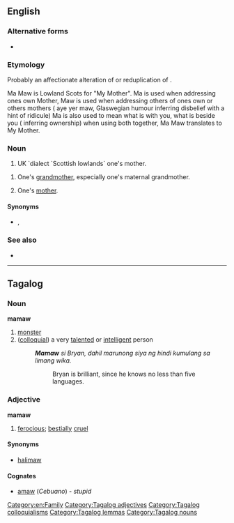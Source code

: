 ==English==

===Alternative forms===
* {{l|en|mammaw}}

===Etymology===
Probably an affectionate alteration of {{m|en|mama}} or reduplication of {{m|maw||mother}}.

Ma Maw  is Lowland Scots for "My Mother".  Ma is used when addressing ones own Mother, Maw is used when addressing others of ones own or others mothers ( aye yer maw, Glaswegian humour inferring disbelief with a hint of ridicule)
Ma is also used to mean what is with you, what is beside you ( inferring ownership) when using both together,  Ma Maw translates to My Mother.

===Noun===
{{en-noun}}
# UK `dialect `Scottish lowlands` one's mother.

# {{lb|en|US|dialect|Southern US}} One's [[grandmother]], especially one's maternal grandmother.
# {{lb|en|US|dialect|Southern US|less commonly}} One's [[mother]].

====Synonyms====
* {{l|en|meemaw}}, {{l|en|memaw}}

===See also===
* {{l|en|papaw}}

[[Category:en:Family]]

----

==Tagalog==

=== Noun ===
'''mamaw'''

# [[monster]]
# ([[Appendix:Glossary#colloquial|colloquial]]) a very [[talented]] or [[intelligent]] person
#: '''''Mamaw''' si Bryan, dahil marunong siya ng hindi kumulang sa limang wika.''
#:: Bryan is brilliant, since he knows no less than five languages.

=== Adjective ===
'''mamaw'''

# [[ferocious]]; [[bestially]] [[cruel]]

==== Synonyms ====

* [[halimaw#Tagalog|halimaw]]

==== Cognates ====

* [[amaw]] (''Cebuano'') - ''stupid''

[[Category:Tagalog adjectives]]
[[Category:Tagalog colloquialisms]]
[[Category:Tagalog lemmas]]
[[Category:Tagalog nouns]]